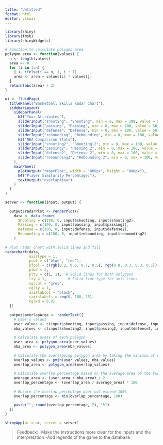 ```yaml
---
title: "Untitled"
format: html
editor: visual
---
```


```r
library(shiny)
library(fmsb)
library(shinyWidgets)

# Function to calculate polygon area
polygon_area <- function(values) {
  n <- length(values)
  area <- 0
  for (i in 1:n) {
    j <- ifelse(i == n, 1, i + 1)
    area <- area + values[i] * values[j]
  }
  return(abs(area) / 2)
}

ui <- fluidPage(
  titlePanel("Basketball Skills Radar Chart"),
  sidebarLayout(
    sidebarPanel(
      h3("Your Attributes"),
      sliderInput("shooting", "Shooting", min = 0, max = 100, value = 50),
      sliderInput("passing", "Passing", min = 0, max = 100, value = 50),
      sliderInput("defense", "Defense", min = 0, max = 100, value = 50),
      sliderInput("rebounding", "Rebounding", min = 0, max = 100, value = 50),
      h3("NBA Comparison Stats"),
      sliderInput("shooting2", "Shooting 2", min = 0, max = 100, value = 50),
      sliderInput("passing2", "Passing 2", min = 0, max = 100, value = 50),
      sliderInput("defense2", "Defense 2", min = 0, max = 100, value = 50),
      sliderInput("rebounding2", "Rebounding 2", min = 0, max = 100, value = 50)
    ),
    mainPanel(
      plotOutput("radarPlot", width = "800px", height = "800px"),
      h4("Player Similarity Percentage:"),
      textOutput("overlapArea") 
    )
  )
)

server <- function(input, output) {
  
  output$radarPlot <- renderPlot({
    data <- data.frame(
      Shooting = c(100, 0, input$shooting, input$shooting2),
      Passing = c(100, 0, input$passing, input$passing2),
      Defense = c(100, 0, input$defense, input$defense2),
      Rebounding = c(100, 0, input$rebounding, input$rebounding2)
    )
    
# Plot radar chart with solid lines and fill
radarchart(data, 
           axistype = 1, 
           pcol = c("blue", "red"), 
           pfcol = c(rgb(0.2, 0.5, 0.7, 0.5), rgb(0.8, 0.3, 0.3, 0.5)), 
           plwd = 2, 
           plty = c(1, 1),  # Solid lines for both polygons
           lty = 1,          # Solid line type for axis lines
           cglcol = "grey", 
           cglty = 1, 
           axislabcol = "black", 
           caxislabels = seq(0, 100, 25), 
           cglwd = 0.8)
  })
  
  output$overlapArea <- renderText({
    # User's values
    user_values <- c(input$shooting, input$passing, input$defense, input$rebounding)
    nba_values <- c(input$shooting2, input$passing2, input$defense2, input$rebounding2)
    
    # Calculate areas of each polygon
    user_area <- polygon_area(user_values)
    nba_area <- polygon_area(nba_values)
    
    # Calculate the overlapping polygon area by taking the minimum of each attribute
    overlap_values <- pmin(user_values, nba_values)
    overlap_area <- polygon_area(overlap_values)
    
    # Calculate overlap percentage based on the average area of the two polygons
    average_area <- (user_area + nba_area) / 2
    overlap_percentage <- (overlap_area / average_area) * 100
    
    # Ensure the overlap percentage does not exceed 100%
    overlap_percentage <- min(overlap_percentage, 100)
    
    paste("", round(overlap_percentage, 2), "%")
  })
}

shinyApp(ui = ui, server = server)
```

> Feedback:
-Make the instructions more clear for the inputs and the interpretation
-Add legends of the game to the database




